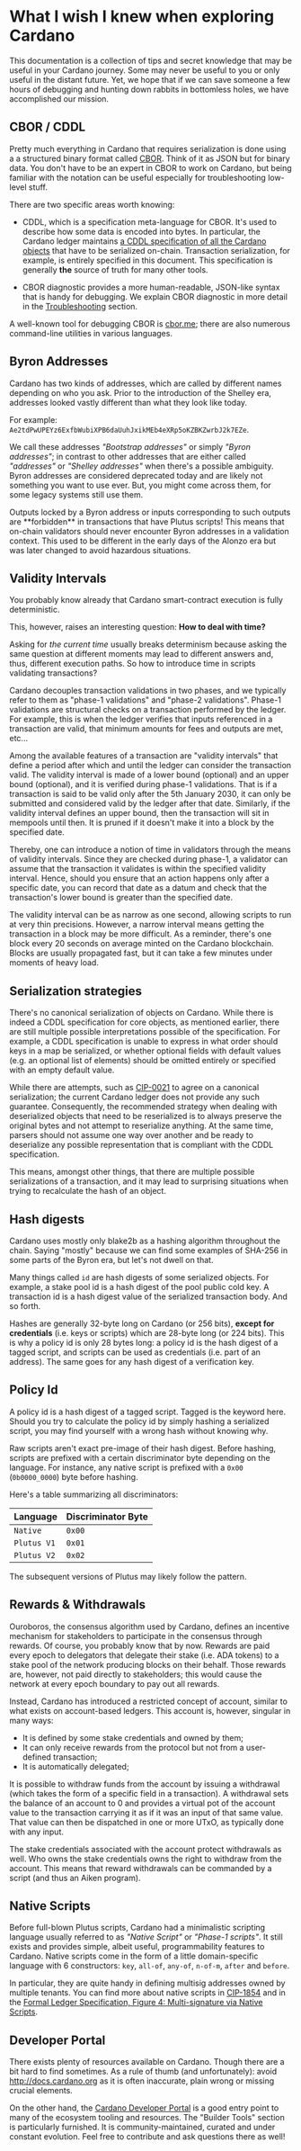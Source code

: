 
# What I wish I knew when exploring Cardano

This documentation is a collection of tips and secret knowledge that may be
useful in your Cardano journey. Some may never be useful to you or only useful
in the distant future. Yet, we hope that if we can save someone a few hours of
debugging and hunting down rabbits in bottomless holes, we have accomplished
our mission.

## CBOR / CDDL

Pretty much everything in Cardano that requires serialization is done using a a
structured binary format called [CBOR](https://www.rfc-editor.org/rfc/rfc8949).
Think of it as JSON but for binary data. You don't have to be an expert in CBOR
to work on Cardano, but being familiar with the notation can be useful
especially for troubleshooting low-level stuff.

There are two specific areas worth knowing:

- CDDL, which is a specification meta-language for CBOR. It's used to describe
  how some data is encoded into bytes. In particular, the Cardano ledger
  maintains [a CDDL specification of all the Cardano
  objects](https://github.com/input-output-hk/cardano-ledger/blob/81548171f2cd336714bb0425640a6553c46aa09e/eras/babbage/test-suite/cddl-files/babbage.cddl)
  that have to be serialized on-chain. Transaction serialization, for example, is
  entirely specified in this document. This specification is generally **the**
  source of truth for many other tools.

- CBOR diagnostic provides a more human-readable, JSON-like syntax that
  is handy for debugging. We explain CBOR diagnostic in more detail in the
  [Troubleshooting](/language-tour/troubleshooting#cbor-diagnostic) section.

A well-known tool for debugging CBOR is [cbor.me](https://cbor.me); there are
also numerous command-line utilities in various languages.

## Byron Addresses

Cardano has two kinds of addresses, which are called by different names
depending on who you ask. Prior to the introduction of the Shelley era,
addresses looked vastly different than what they look like today.

For example: `Ae2tdPwUPEYz6ExfbWubiXPB6daUuhJxikMEb4eXRp5oKZBKZwrbJ2k7EZe`.

We call these addresses _"Bootstrap addresses"_ or simply _"Byron addresses"_;
in contrast to other addresses that are either called _"addresses"_ or
_"Shelley addresses"_ when there's a possible ambiguity. Byron addresses are
considered deprecated today and are likely not something you want to use ever.
But, you might come across them, for some legacy systems still use them.

<Callout type="info">
Outputs locked by a Byron address or inputs corresponding to such outputs are
**forbidden** in transactions that have Plutus scripts! This means that
on-chain validators should never encounter Byron addresses in a validation
context. This used to be different in the early days of the Alonzo era but was
later changed to avoid hazardous situations.
</Callout>

## Validity Intervals

You probably know already that Cardano smart-contract execution is fully
deterministic.

This, however, raises an interesting question: **How to deal with time?**

Asking for _the current time_ usually breaks determinism because asking the
same question at different moments may lead to different answers and, thus,
different execution paths. So how to introduce time in scripts validating
transactions?

Cardano decouples transaction validations in two phases, and we typically refer
to them as "phase-1 validations" and "phase-2 validations". Phase-1 validations
are structural checks on a transaction performed by the ledger. For example,
this is when the ledger verifies that inputs referenced in a transaction are
valid, that minimum amounts for fees and outputs are met, etc...

Among the available features of a transaction are "validity intervals" that
define a period after which and until the ledger can consider the transaction
valid. The validity interval is made of a lower bound (optional) and an upper
bound (optional), and it is verified during phase-1 validations. That is if a
transaction is said to be valid only after the 5th January 2030, it can only be
submitted and considered valid by the ledger after that date. Similarly, if the
validity interval defines an upper bound, then the transaction will sit in
mempools until then. It is pruned if it doesn't make it into a block by the
specified date.

Thereby, one can introduce a notion of time in validators through the means of
validity intervals. Since they are checked during phase-1, a validator can
assume that the transaction it validates is within the specified validity
interval. Hence, should you ensure that an action happens only after a specific
date, you can record that date as a datum and check that the transaction's
lower bound is greater than the specified date.

The validity interval can be as narrow as one second, allowing scripts to run at
very thin precisions. However, a narrow interval means getting the
transaction in a block may be more difficult. As a reminder, there's one block
every 20 seconds on average minted on the Cardano blockchain. Blocks are
usually propagated fast, but it can take a few minutes under moments of heavy
load.

## Serialization strategies

There's no canonical serialization of objects on Cardano. While there is indeed
a CDDL specification for core objects, as mentioned earlier, there are still
multiple possible interpretations possible of the specification. For example, a
CDDL specification is unable to express in what order should keys in a map be
serialized, or whether optional fields with default values (e.g. an optional
list of elements) should be omitted entirely or specified with an empty default
value.

While there are attempts, such as
[CIP-0021](https://github.com/cardano-foundation/CIPs/tree/master/CIP-0021) to
agree on a canonical serialization; the current Cardano ledger does not provide
any such guarantee. Consequently, the recommended strategy when dealing with
deserialized objects that need to be reserialized is to always preserve the
original bytes and not attempt to reserialize anything. At the same time,
parsers should not assume one way over another and be ready to deserialize any
possible representation that is compliant with the CDDL specification.

This means, amongst other things, that there are multiple possible
serializations of a transaction, and it may lead to surprising situations when
trying to recalculate the hash of an object.

## Hash digests

Cardano uses mostly only blake2b as a hashing algorithm throughout the
chain. Saying "mostly" because we can find some examples of SHA-256 in some
parts of the Byron era, but let's not dwell on that.

Many things called `id` are hash digests of some serialized objects.
For example, a stake pool id is a hash digest of the pool
public cold key. A transaction id is a hash digest value of the serialized
transaction body. And so forth.

Hashes are generally 32-byte long on Cardano (or 256 bits), **except for
credentials** (i.e. keys or scripts) which are 28-byte long (or 224 bits). This
is why a policy id is only 28 bytes long: a policy id is the hash digest of
a tagged script, and scripts can be used as credentials (i.e. part of
an address). The same goes for any hash digest of a verification key.

## Policy Id

A policy id is a hash digest of a tagged script. Tagged is the keyword here.
Should you try to calculate the policy id by simply hashing a serialized
script, you may find yourself with a wrong hash without knowing why.

Raw scripts aren't exact pre-image of their hash digest. Before hashing,
scripts are prefixed with a certain discriminator byte depending on the
language. For instance, any native script is prefixed with a `0x00`
(`0b0000_0000`) byte before hashing.

Here's a table summarizing all discriminators:

| Language    | Discriminator Byte   |
| ---         | ---                  |
| `Native`    | `0x00`               |
| `Plutus V1` | `0x01`               |
| `Plutus V2` | `0x02`               |

The subsequent versions of Plutus may likely follow the pattern.

## Rewards & Withdrawals

Ouroboros, the consensus algorithm used by Cardano, defines an incentive
mechanism for stakeholders to participate in the consensus through rewards. Of
course, you probably know that by now. Rewards are paid every epoch to
delegators that delegate their stake (i.e. ADA tokens) to a stake pool of the
network producing blocks on their behalf. Those rewards are, however, not paid
directly to stakeholders; this would cause the network at every epoch boundary
to pay out all rewards.

Instead, Cardano has introduced a restricted concept of account, similar to
what exists on account-based ledgers. This account is, however, singular in
many ways:

- It is defined by some stake credentials and owned by them;
- It can only receive rewards from the protocol but not from a user-defined transaction;
- It is automatically delegated;

It is possible to withdraw funds from the account by issuing a withdrawal
(which takes the form of a specific field in a transaction). A withdrawal sets
the balance of an account to 0 and provides a virtual pot of the account value
to the transaction carrying it as if it was an input of that same value. That
value can then be dispatched in one or more UTxO, as typically done with
any input.

The stake credentials associated with the account protect withdrawals as well.
Who owns the stake credentials owns the right to withdraw from the account.
This means that reward withdrawals can be commanded by a script (and
thus an Aiken program).

## Native Scripts

Before full-blown Plutus scripts, Cardano had a minimalistic scripting language
usually referred to as _"Native Script"_ or _"Phase-1 scripts"_. It still
exists and provides simple, albeit useful, programmability features to Cardano.
Native scripts come in the form of a little domain-specific language with 6
constructors: `key`, `all-of`, `any-of`, `n-of-m`, `after` and `before`.

In particular, they are quite handy in defining multisig addresses owned by
multiple tenants. You can find more about native scripts in
[CIP-1854](https://github.com/cardano-foundation/CIPs/tree/master/CIP-1854#overview)
and in the [Formal Ledger Specification, Figure 4: Multi-signature via Native
Scripts](https://github.com/input-output-hk/cardano-ledger/releases/latest/download/shelley-ledger.pdf).

## Developer Portal

There exists plenty of resources available on Cardano. Though there are a bit
hard to find sometimes. As a rule of thumb (and unfortunately): avoid
http://docs.cardano.org as it is often inaccurate, plain wrong or missing
crucial elements.

On the other hand, the [Cardano Developer
Portal](https://developers.cardano.org/) is a good entry point to many of the
ecosystem tooling and resources. The "Builder Tools" section is particularly
furnished. It is community-maintained, curated and under constant evolution.
Feel free to contribute and ask questions there as well!
